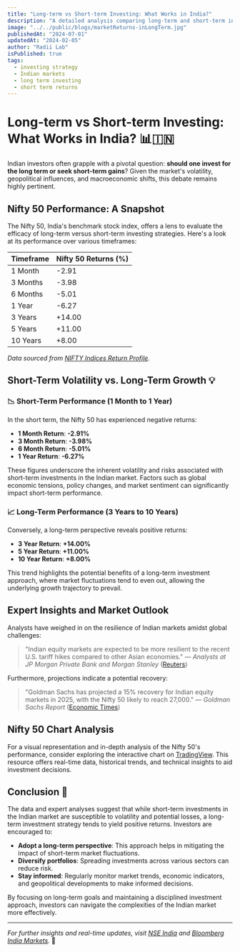 ```yaml
---
title: "Long-term vs Short-term Investing: What Works in India?"
description: "A detailed analysis comparing long-term and short-term investment strategies in the Indian market."
image: "../../public/blogs/marketReturns-inLongTerm.jpg"
publishedAt: "2024-07-01"
updatedAt: "2024-02-05"
author: "Radii Lab"
isPublished: true
tags:
  - investing strategy
  - Indian markets
  - long term investing
  - short term returns
---
```


# Long-term vs Short-term Investing: What Works in India? 📊🇮🇳

Indian investors often grapple with a pivotal question: **should one invest for the long term or seek short-term gains**? Given the market's volatility, geopolitical influences, and macroeconomic shifts, this debate remains highly pertinent.

## Nifty 50 Performance: A Snapshot

The Nifty 50, India's benchmark stock index, offers a lens to evaluate the efficacy of long-term versus short-term investing strategies. Here's a look at its performance over various timeframes:

| Timeframe | Nifty 50 Returns (%) |
|-----------|----------------------|
| 1 Month   | -2.91                |
| 3 Months  | -3.98                |
| 6 Months  | -5.01                |
| 1 Year    | -6.27                |
| 3 Years   | +14.00               |
| 5 Years   | +11.00               |
| 10 Years  | +8.00                |

*Data sourced from [NIFTY Indices Return Profile](https://www.niftyindices.com/market-data/return-profile).*

## Short-Term Volatility vs. Long-Term Growth 💡

### 📉 Short-Term Performance (1 Month to 1 Year)

In the short term, the Nifty 50 has experienced negative returns:

- **1 Month Return**: **-2.91%**
- **3 Month Return**: **-3.98%**
- **6 Month Return**: **-5.01%**
- **1 Year Return**: **-6.27%**

These figures underscore the inherent volatility and risks associated with short-term investments in the Indian market. Factors such as global economic tensions, policy changes, and market sentiment can significantly impact short-term performance.

### 📈 Long-Term Performance (3 Years to 10 Years)

Conversely, a long-term perspective reveals positive returns:

- **3 Year Return**: **+14.00%**
- **5 Year Return**: **+11.00%**
- **10 Year Return**: **+8.00%**

This trend highlights the potential benefits of a long-term investment approach, where market fluctuations tend to even out, allowing the underlying growth trajectory to prevail.

## Expert Insights and Market Outlook

Analysts have weighed in on the resilience of Indian markets amidst global challenges:

> "Indian equity markets are expected to be more resilient to the recent U.S. tariff hikes compared to other Asian economies." — *Analysts at JP Morgan Private Bank and Morgan Stanley* ([Reuters](https://www.reuters.com/world/india/indian-stocks-may-weather-tariff-storm-better-than-asian-peers-analysts-say-2025-04-03/))

Furthermore, projections indicate a potential recovery:

> "Goldman Sachs has projected a 15% recovery for Indian equity markets in 2025, with the Nifty 50 likely to reach 27,000." — *Goldman Sachs Report* ([Economic Times](https://m.economictimes.com/markets/stocks/news/goldman-sachs-sees-nifty-climbing-to-27000-in-2025-upgrades-it-to-overweight/articleshow/115531110.cms))

## Nifty 50 Chart Analysis

For a visual representation and in-depth analysis of the Nifty 50's performance, consider exploring the interactive chart on [TradingView](https://www.tradingview.com/symbols/NSE-NIFTY/). This resource offers real-time data, historical trends, and technical insights to aid investment decisions.

## Conclusion 🧠

The data and expert analyses suggest that while short-term investments in the Indian market are susceptible to volatility and potential losses, a long-term investment strategy tends to yield positive returns. Investors are encouraged to:

- **Adopt a long-term perspective**: This approach helps in mitigating the impact of short-term market fluctuations.
- **Diversify portfolios**: Spreading investments across various sectors can reduce risk.
- **Stay informed**: Regularly monitor market trends, economic indicators, and geopolitical developments to make informed decisions.

By focusing on long-term goals and maintaining a disciplined investment approach, investors can navigate the complexities of the Indian market more effectively.

---

*For further insights and real-time updates, visit [NSE India](https://www.nseindia.com/) and [Bloomberg India Markets](https://www.bloomberg.com/markets/economics).* 📘






